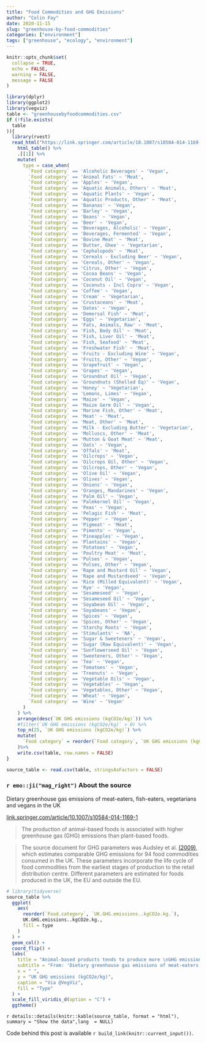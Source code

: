 ```yaml
---
title: "Food Commodities and GHG Emissions"
author: "Colin Fay"
date: 2020-11-15
slug: "greenhouse-by-food-commodities"
categories: ["environment"]
tags: ["greenhouse", "ecology", "environment"]
---
```


```r
knitr::opts_chunk$set(
  collapse = TRUE, 
  echo = FALSE, 
  warning = FALSE, 
  message = FALSE
)
```

```r
library(dplyr)
library(ggplot2)
library(vegviz)
table <- "greenhousebyfoodcommodities.csv"
if (!file.exists(
  table
)){
  library(rvest)
  read_html("https://link.springer.com/article/10.1007/s10584-014-1169-1/tables/4") %>%
    html_table() %>%
    .[[1]] %>% 
    mutate(
      type = case_when(
        `Food category` == 'Alcoholic Beverages' ~ 'Vegan',
        `Food category` == 'Animal Fats' ~ 'Meat',
        `Food category` == 'Apples' ~ 'Vegan',
        `Food category` == 'Aquatic Animals, Others' ~ 'Meat',
        `Food category` == 'Aquatic Plants' ~ 'Vegan',
        `Food category` == 'Aquatic Products, Other' ~ 'Meat',
        `Food category` == 'Bananas' ~ 'Vegan',
        `Food category` == 'Barley' ~ 'Vegan',
        `Food category` == 'Beans' ~ 'Vegan',
        `Food category` == 'Beer' ~ 'Vegan',
        `Food category` == 'Beverages, Alcoholic' ~ 'Vegan',
        `Food category` == 'Beverages, Fermented' ~ 'Vegan',
        `Food category` == 'Bovine Meat' ~ 'Meat',
        `Food category` == 'Butter, Ghee' ~ 'Vegetarian',
        `Food category` == 'Cephalopods' ~ 'Meat',
        `Food category` == 'Cereals - Excluding Beer' ~ 'Vegan',
        `Food category` == 'Cereals, Other' ~ 'Vegan',
        `Food category` == 'Citrus, Other' ~ 'Vegan',
        `Food category` == 'Cocoa Beans' ~ 'Vegan',
        `Food category` == 'Coconut Oil' ~ 'Vegan',
        `Food category` == 'Coconuts - Incl Copra' ~ 'Vegan',
        `Food category` == 'Coffee' ~ 'Vegan',
        `Food category` == 'Cream' ~ 'Vegetarian',
        `Food category` == 'Crustaceans' ~ 'Meat',
        `Food category` == 'Dates' ~ 'Vegan',
        `Food category` == 'Demersal Fish' ~ 'Meat',
        `Food category` == 'Eggs' ~ 'Vegetarian',
        `Food category` == 'Fats, Animals, Raw' ~ 'Meat',
        `Food category` == 'Fish, Body Oil' ~ 'Meat',
        `Food category` == 'Fish, Liver Oil' ~ 'Meat',
        `Food category` == 'Fish, Seafood' ~ 'Meat',
        `Food category` == 'Freshwater Fish' ~ 'Meat',
        `Food category` == 'Fruits - Excluding Wine' ~ 'Vegan',
        `Food category` == 'Fruits, Other' ~ 'Vegan',
        `Food category` == 'Grapefruit' ~ 'Vegan',
        `Food category` == 'Grapes' ~ 'Vegan',
        `Food category` == 'Groundnut Oil' ~ 'Vegan',
        `Food category` == 'Groundnuts (Shelled Eq)' ~ 'Vegan',
        `Food category` == 'Honey' ~ 'Vegetarian',
        `Food category` == 'Lemons, Limes' ~ 'Vegan',
        `Food category` == 'Maize' ~ 'Vegan',
        `Food category` == 'Maize Germ Oil' ~ 'Vegan',
        `Food category` == 'Marine Fish, Other' ~ 'Meat',
        `Food category` == 'Meat' ~ 'Meat',
        `Food category` == 'Meat, Other' ~ 'Meat',
        `Food category` == 'Milk - Excluding Butter' ~ 'Vegetarian',
        `Food category` == 'Molluscs, Other' ~ 'Meat',
        `Food category` == 'Mutton & Goat Meat' ~ 'Meat',
        `Food category` == 'Oats' ~ 'Vegan',
        `Food category` == 'Offals' ~ 'Meat',
        `Food category` == 'Oilcrops' ~ 'Vegan',
        `Food category` == 'Oilcrops Oil, Other' ~ 'Vegan',
        `Food category` == 'Oilcrops, Other' ~ 'Vegan',
        `Food category` == 'Olive Oil' ~ 'Vegan',
        `Food category` == 'Olives' ~ 'Vegan',
        `Food category` == 'Onions' ~ 'Vegan',
        `Food category` == 'Oranges, Mandarines' ~ 'Vegan',
        `Food category` == 'Palm Oil' ~ 'Vegan',
        `Food category` == 'Palmkernel Oil' ~ 'Vegan',
        `Food category` == 'Peas' ~ 'Vegan',
        `Food category` == 'Pelagic Fish' ~ 'Meat',
        `Food category` == 'Pepper' ~ 'Vegan',
        `Food category` == 'Pigmeat' ~ 'Meat',
        `Food category` == 'Pimento' ~ 'Vegan',
        `Food category` == 'Pineapples' ~ 'Vegan',
        `Food category` == 'Plantains' ~ 'Vegan',
        `Food category` == 'Potatoes' ~ 'Vegan',
        `Food category` == 'Poultry Meat' ~ 'Meat',
        `Food category` == 'Pulses' ~ 'Vegan',
        `Food category` == 'Pulses, Other' ~ 'Vegan',
        `Food category` == 'Rape and Mustard Oil' ~ 'Vegan',
        `Food category` == 'Rape and Mustardseed' ~ 'Vegan',
        `Food category` == 'Rice (Milled Equivalent)' ~ 'Vegan',
        `Food category` == 'Rye' ~ 'Vegan',
        `Food category` == 'Sesameseed' ~ 'Vegan',
        `Food category` == 'Sesameseed Oil' ~ 'Vegan',
        `Food category` == 'Soyabean Oil' ~ 'Vegan',
        `Food category` == 'Soyabeans' ~ 'Vegan',
        `Food category` == 'Spices' ~ 'Vegan',
        `Food category` == 'Spices, Other' ~ 'Vegan',
        `Food category` == 'Starchy Roots' ~ 'Vegan',
        `Food category` == 'Stimulants' ~ 'NA',
        `Food category` == 'Sugar & Sweeteners' ~ 'Vegan',
        `Food category` == 'Sugar (Raw Equivalent)' ~ 'Vegan',
        `Food category` == 'Sunflowerseed Oil' ~ 'Vegan',
        `Food category` == 'Sweeteners, Other' ~ 'Vegan',
        `Food category` == 'Tea' ~ 'Vegan',
        `Food category` == 'Tomatoes' ~ 'Vegan',
        `Food category` == 'Treenuts' ~ 'Vegan',
        `Food category` == 'Vegetable Oils' ~ 'Vegan',
        `Food category` == 'Vegetables' ~ 'Vegan',
        `Food category` == 'Vegetables, Other' ~ 'Vegan',
        `Food category` == 'Wheat' ~ 'Vegan',
        `Food category` == 'Wine' ~ 'Vegan'
      )
    ) %>% 
    arrange(desc(`UK GHG emissions (kgCO2e/kg)`)) %>% 
    #filter(`UK GHG emissions (kgCO2e/kg)` > 0) %>%
    top_n(25, `UK GHG emissions (kgCO2e/kg)`) %>%
    mutate(
      `Food category` = reorder(`Food category`, `UK GHG emissions (kgCO2e/kg)`)
    )%>%
    write.csv(table, row.names = FALSE)
}

source_table <- read.csv(table, stringsAsFactors = FALSE) 

```

### `r emo::ji("mag_right")` About the source 

::: {.source}
Dietary greenhouse gas emissions of meat-eaters, fish-eaters, vegetarians and vegans in the UK
::: 

::: {.link}
[link.springer.com/article/10.1007/s10584-014-1169-1](https://link.springer.com/article/10.1007/s10584-014-1169-1)
:::

::: {.quote}
> The production of animal-based foods is associated with higher greenhouse gas (GHG) emissions than plant-based foods. 
:::

::: {.count}
> The source document for GHG parameters was Audsley et al. [(2009)](https://dspace.lib.cranfield.ac.uk/handl), which estimates comparable GHG emissions for 94 food commodities consumed in the UK. These parameters incorporate the life cycle of food commodities from the earliest stages of production to the retail distribution centre. Different parameters are estimated for foods produced in the UK, the EU and outside the EU. 
:::



```r
# library(tidyverse)
source_table %>% 
  ggplot(
    aes(
      reorder(`Food.category`, `UK.GHG.emissions..kgCO2e.kg.`), 
      UK.GHG.emissions..kgCO2e.kg., 
      fill = type
    )
  ) + 
  geom_col() + 
  coord_flip() + 
  labs(
    title = "Animal-based products tends to produce more \nGHG emissions (kgCO2e/kg) than vegan or vegetarian food", 
    subtitle = "From: 'Dietary greenhouse gas emissions of meat-eaters, fish-eaters, vegetarians and vegans in the UK'\nhttps://link.springer.com/article/10.1007/s10584-014-1169-1\nTop 25 commodities producing the most GHG emissions (kgCO2e/kg)", 
    x = " ", 
    y = "UK GHG emissions (kgCO2e/kg)", 
    caption = "Via @VegViz", 
    fill = "Type"
  ) + 
  scale_fill_viridis_d(option = "C") +
  ggtheme() 
```

`r details::details(knitr::kable(source_table, format = "html"), summary = "Show the data",lang  = NULL)`

::: {.code}
Code behind this post is available `r build_link(knitr::current_input())`. 
:::
